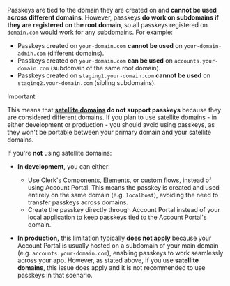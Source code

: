 Passkeys are tied to the domain they are created on and **cannot be used across different domains**. However, passkeys **do work on subdomains if they are registered on the root domain**, so all passkeys registered on `domain.com` would work for any subdomains. For example:

- Passkeys created on `your-domain.com` **cannot be used** on `your-domain-admin.com` (different domains).
- Passkeys created on `your-domain.com` **can be used** on `accounts.your-domain.com` (subdomain of the same root domain).
- Passkeys created on `staging1.your-domain.com` **cannot be used** on `staging2.your-domain.com` (sibling subdomains).

> [!IMPORTANT]
> This means that **[satellite domains](/docs/advanced-usage/satellite-domains) do not support passkeys** because they are considered different domains. If you plan to use satellite domains - in either development or production - you should avoid using passkeys, as they won't be portable between your primary domain and your satellite domains.

If you're **not** using satellite domains:

- **In development**, you can either:

  - Use Clerk's [Components](/docs/components/overview), [Elements](/docs/customization/elements/overview), or [custom flows](/docs/custom-flows/overview), instead of using Account Portal. This means the passkey is created and used entirely on the same domain (e.g. `localhost`), avoiding the need to transfer passkeys across domains.
  - Create the passkey directly through Account Portal instead of your local application to keep passkeys tied to the Account Portal's domain.

- **In production,** this limitation typically **does not apply** because your Account Portal is usually hosted on a subdomain of your main domain (e.g. `accounts.your-domain.com`), enabling passkeys to work seamlessly across your app. However, as stated above, if you use **satellite domains**, this issue does apply and it is not recommended to use passkeys in that scenario.
